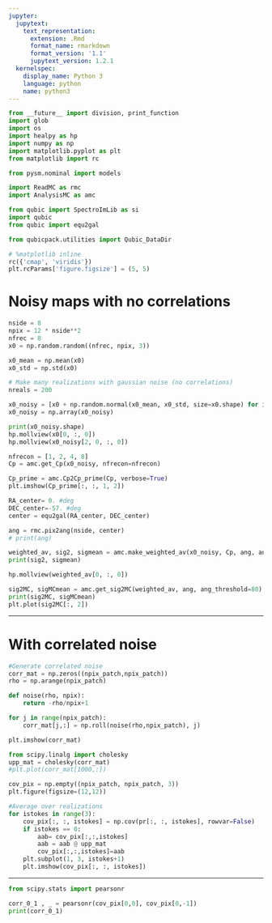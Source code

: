 ```yaml
---
jupyter:
  jupytext:
    text_representation:
      extension: .Rmd
      format_name: rmarkdown
      format_version: '1.1'
      jupytext_version: 1.2.1
  kernelspec:
    display_name: Python 3
    language: python
    name: python3
---
```


```python
from __future__ import division, print_function
import glob
import os
import healpy as hp
import numpy as np
import matplotlib.pyplot as plt
from matplotlib import rc

from pysm.nominal import models

import ReadMC as rmc
import AnalysisMC as amc

from qubic import SpectroImLib as si
import qubic
from qubic import equ2gal

from qubicpack.utilities import Qubic_DataDir

# %matplotlib inline
rc({'cmap', 'viridis'})
plt.rcParams['figure.figsize'] = (5, 5)

```

# Noisy maps with no correlations

```python
nside = 8
npix = 12 * nside**2
nfrec = 8
x0 = np.random.random((nfrec, npix, 3))

x0_mean = np.mean(x0)
x0_std = np.std(x0)

# Make many realizations with gaussian noise (no correlations)
nreals = 200

x0_noisy = [x0 + np.random.normal(x0_mean, x0_std, size=x0.shape) for i in range(nreals)]
x0_noisy = np.array(x0_noisy)

print(x0_noisy.shape)
hp.mollview(x0[0, :, 0])
hp.mollview(x0_noisy[2, 0, :, 0])
```

```python
nfrecon = [1, 2, 4, 8]
Cp = amc.get_Cp(x0_noisy, nfrecon=nfrecon)
```

```python
Cp_prime = amc.Cp2Cp_prime(Cp, verbose=True)
plt.imshow(Cp_prime[:, :, 1, 2])
```

```python
RA_center= 0. #deg
DEC_center=-57. #deg
center = equ2gal(RA_center, DEC_center)

ang = rmc.pix2ang(nside, center)
# print(ang)

weighted_av, sig2, sigmean = amc.make_weighted_av(x0_noisy, Cp, ang, ang_threshold=80, verbose=True)
print(sig2, sigmean)
```

```python
hp.mollview(weighted_av[0, :, 0])
```

```python
sig2MC, sigMCmean = amc.get_sig2MC(weighted_av, ang, ang_threshold=80)
print(sig2MC, sigMCmean)
plt.plot(sig2MC[:, 2])
```

***
# With correlated noise

```python
#Generate correlated noise
corr_mat = np.zeros((npix_patch,npix_patch))
rho = np.arange(npix_patch)

def noise(rho, npix):
    return -rho/npix+1

for j in range(npix_patch):
    corr_mat[j,:] = np.roll(noise(rho,npix_patch), j)

plt.imshow(corr_mat)

from scipy.linalg import cholesky
upp_mat = cholesky(corr_mat)
#plt.plot(corr_mat[1000,:])

```

```python
cov_pix = np.empty((npix_patch, npix_patch, 3))
plt.figure(figsize=(12,12))

#Average over realizations
for istokes in range(3):
    cov_pix[:, :, istokes] = np.cov(pr[:, :, istokes], rowvar=False)
    if istokes == 0: 
        aab= cov_pix[:,:,istokes] 
        aab = aab @ upp_mat
        cov_pix[:,:,istokes]=aab
    plt.subplot(1, 3, istokes+1)
    plt.imshow(cov_pix[:, :, istokes])
```

***


```python
from scipy.stats import pearsonr

corr_0_1 , _ = pearsonr(cov_pix[0,0], cov_pix[0,-1])
print(corr_0_1)
```

```python

```
